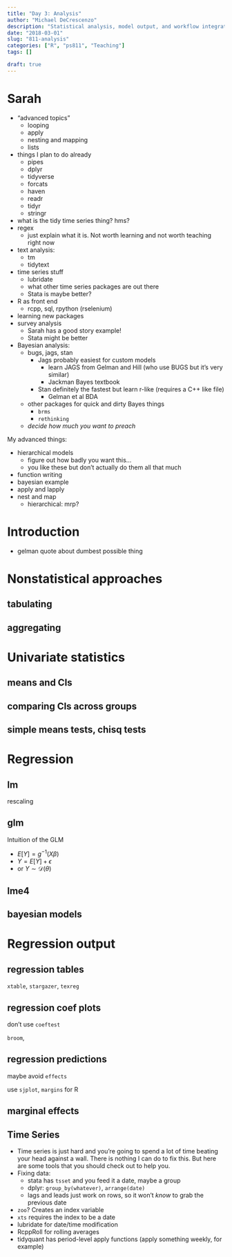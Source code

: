 ```yaml
---
title: "Day 3: Analysis"
author: "Michael DeCrescenzo"
description: "Statistical analysis, model output, and workflow integration"
date: "2018-03-01"
slug: "811-analysis"
categories: ["R", "ps811", "Teaching"]
tags: []

draft: true
---
```


# Sarah

- "advanced topics"
  + looping
  + apply
  + nesting and mapping
  + lists
- things I plan to do already
  + pipes
  + dplyr
  + tidyverse
  + forcats
  + haven
  + readr
  + tidyr
  + stringr
- what is the tidy time series thing? hms?
- regex
  + just explain what it is. Not worth learning and not worth teaching right now
- text analysis: 
  + tm
  + tidytext
- time series stuff
  + lubridate
  + what other time series packages are out there
  + Stata is maybe better?
- R as front end
  + rcpp, sql, rpython (rselenium)
- learning new packages
- survey analysis
  + Sarah has a good story example!
  + Stata might be better
- Bayesian analysis: 
  + bugs, jags, stan
    * Jags probably easiest for custom models
      - learn JAGS from Gelman and Hill (who use BUGS but it's very similar)
      - Jackman Bayes textbook
    * Stan definitely the fastest but learn r-like (requires a C++ like file)
      - Gelman et al BDA
  + other packages for quick and dirty Bayes things
    * `brms`
    * `rethinking`
  + *decide how much you want to preach*


My advanced things:

- hierarchical models
  + figure out how badly you want this...
  + you like these but don't actually do them all that much
- function writing
- bayesian example
- apply and lapply
- nest and map
  + hierarchical: mrp?




# Introduction

- gelman quote about dumbest possible thing



# Nonstatistical approaches


## tabulating

## aggregating



# Univariate statistics


## means and CIs

## comparing CIs across groups

## simple means tests, chisq tests




# Regression

## lm

rescaling

## glm

Intuition of the GLM

- $E[Y] = g^{-1}(X\beta)$
- $Y = E[Y] + \epsilon$
- or $Y \sim \mathcal{D}(\theta)$


## lme4


## bayesian models



# Regression output


## regression tables

`xtable`, `stargazer`, `texreg`


## regression coef plots

don't use `coeftest`


`broom`,


## regression predictions

maybe avoid `effects`

use `sjplot`, `margins` for R


## marginal effects




## Time Series

- Time series is just hard and you're going to spend a lot of time beating your head against a wall. There is nothing I can do to fix this. But here are some tools that you should check out to help you.
- Fixing data: 
  + stata has `tsset` and you feed it a date, maybe a group
  + dplyr: `group_by(whatever)`, `arrange(date)`
  + lags and leads just work on rows, so it won't *know* to grab the previous date
- `zoo`? Creates an index variable
- `xts` requires the index to be a date
- lubridate for date/time modification
- RcppRoll for rolling averages
- tidyquant has period-level apply functions (apply something weekly, for example)



